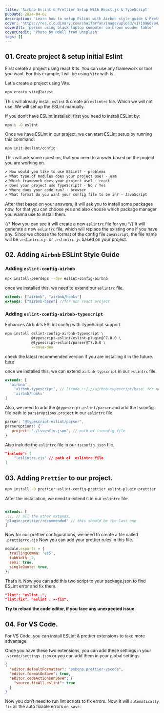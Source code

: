 ```yaml
---
title: 'Airbnb Eslint & Prettier Setup With React.js & TypeScript'
pubDate: 2024-04-02
description: 'Learn how to setup Eslint with Airbnb style guide & Prettier in a React.js & TypeScript project.'
cover: 'https://res.cloudinary.com/shaifarfan/image/upload/v1710960794/shaifarfan.com/blog/setting-sail-my-first-steps-into-blogging/photo-1593642634315-48f5414c3ad9_bu2nnv.jpg'
coverAlt: 'person using black laptop computer on brown wooden table'
coverCredit: 'Photo by @dell from Unsplash'
tags: []
---
```


## 01. Create project & setup initial Eslint

First create a project using react & ts. You can use any framework or tool you want. For this example, I will be using `Vite` with ts.

Let's create a project using Vite.

```bash
npm create vite@latest
```

This will already install `eslint` & create an `eslintrc` file. Which we will not use. We will set up the ESLint manually.

If you don’t have ESLint installed, first you need to install ESLint by:

```bash
npm i -D eslint
```

Once we have ESLint in our project, we can start ESLint setup by running this command:

```bash
npm init @eslint/config
```

This will ask some question, that you need to answer based on the project you are working on.

```txt
✔ How would you like to use ESLint? · problems
✔ What type of modules does your project use? · esm
✔ Which framework does your project use? · react
✔ Does your project use TypeScript? · No / Yes
✔ Where does your code run? · browser
✔ What format do you want your config file to be in? · JavaScript
```

After that based on your answers, It will ask you to install some packages now, for that you can choose yes and also choose which package manager you wanna use to install them.

{/* Now you can see it will create a new `eslintrc` file for you */}
It will generate a new `eslintrc` file, which will replace the existing one if you have any. Since we choose the format of the config file `JavaScript`, the file name will be `.eslintrc.cjs` or `.eslintrc.js` based on your project.

## 02. Adding `Airbnb` ESLint Style Guide

### Adding `eslint-config-airbnb`

```bash
npx install-peerdeps --dev eslint-config-airbnb
```

once we installed this, we need to extend our `eslintrc` file.

```jsx
extends: ["airbnb", "airbnb/hooks"]
extends: ["airbnb-base"] //for non react project
```

### Adding `eslint-config-airbnb-typescript`

Enhances Airbnb's ESLint config with TypeScript support

```bash
npm install eslint-config-airbnb-typescript \
            @typescript-eslint/eslint-plugin@^7.0.0 \
            @typescript-eslint/parser@^7.0.0 \
            --save-dev
```

check the latest recommended version if you are installing it in the future. [here](https://github.com/iamturns/eslint-config-airbnb-typescript?tab=readme-ov-file#2-install-dependencies-and-peer-dependencies)

once we installed this, we can extend `airbnb-typscript` in our `eslintrc` file.

```jsx
extends: [
  'airbnb',
	'airbnb-typescript', // [!code ++] //airbnb-typescript/base' for non react
	'airbnb/hooks'
]
```

Also, we need to add the `@typescript-eslint/parser` and add the tsconfig file path to `parserOptions.project` in our `eslintrc` file.

```jsx
parser: "@typescript-eslint/parser",
parserOptions: {
   project: "./tsconfig.json", // path of tsconfig file
}
```

Also include the `eslintrc` file in our `tsconfig.json` file.

```json
"include": [
	".eslintrc.cjs" // path of  eslintrc file
]
```

## 03. Adding `Prettier` to our project.

```bash
npm install -D prettier eslint-config-prettier eslint-plugin-prettier
```

After the installation, we need to extend it in our `eslintrc` file.

```jsx

extends: [
..., // all the other extends,
"plugin:prettier/recommended" // this should be the last one
]
```

Now for our prettier configurations, we need to create a file called `.prettierrc.cjs` Now you can add your prettier rules in this file.

```jsx
module.exports = {
  trailingComma: 'es5',
  tabWidth: 2,
  semi: true,
  singleQuote: true,
};
```

That’s it. Now you can add this two script to your package.json to find ESLint error and fix them.

```json
"lint": "eslint .",
"lint:fix": "eslint . --fix",
```

**Try to reload the code editor, if you face any unexpected issue.**

## 04. For VS Code.

For VS Code, you can install ESLint & prettier extensions to take more advantage.

Once you have these two extensions, you can add these settings in your `.vscode/settings.json` or you can add them in your global settings.

```json
{
  "editor.defaultFormatter": "esbenp.prettier-vscode",
  "editor.formatOnSave": true,
  "editor.codeActionsOnSave": {
    "source.fixAll.eslint": true
  }
}
```

Now you don’t need to run lint scripts to fix errors. Now, it will `automatically fix` all the auto fixable errors `on save`.
